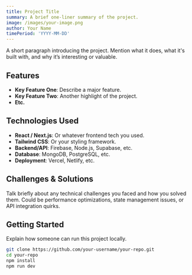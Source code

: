 ```yaml
---
title: Project Title
summary: A brief one-liner summary of the project.
image: /images/your-image.png
author: Your Name
timePeriod: 'YYYY-MM-DD'
---
```


A short paragraph introducing the project. Mention what it does, what it's built with, and why it’s interesting or valuable.

## Features

- **Key Feature One**: Describe a major feature.
- **Key Feature Two**: Another highlight of the project.
- **Etc.**

## Technologies Used

- **React / Next.js**: Or whatever frontend tech you used.
- **Tailwind CSS**: Or your styling framework.
- **Backend/API**: Firebase, Node.js, Supabase, etc.
- **Database**: MongoDB, PostgreSQL, etc.
- **Deployment**: Vercel, Netlify, etc.

## Challenges & Solutions

Talk briefly about any technical challenges you faced and how you solved them. Could be performance optimizations, state management issues, or API integration quirks.

## Getting Started

Explain how someone can run this project locally.

```bash
git clone https://github.com/your-username/your-repo.git
cd your-repo
npm install
npm run dev
